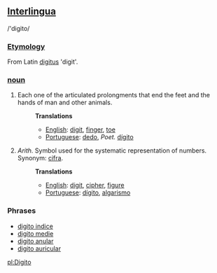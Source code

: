 ==[[Interlingua]]==
/'digito/
===[[Etymology]]===
From Latin [[digitus]] 'digit'.
===[[noun]]===
#Each one of the articulated prolongments that end the feet and the hands of man and other animals.
#:'''Translations'''
#:*[[English]]: [[digit]], [[finger]], [[toe]]
#:*[[Portuguese]]: [[dedo]], ''Poet.'' [[dígito]]
#''Arith.'' Symbol used for the systematic representation of numbers. Synonym: [[cifra]].
#:'''Translations'''
#:*[[English]]: [[digit]], [[cipher]], [[figure]]
#:*[[Portuguese]]: [[dígito]], [[algarismo]]
===Phrases===
*[[digito indice]]
*[[digito medie]]
*[[digito anular]]
*[[digito auricular]]

[[pl:Digito]]